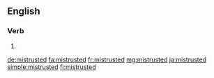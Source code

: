 ==English==

===Verb===
{{head|en|verb form}}

# {{en-past of|mistrust}}

[[de:mistrusted]]
[[fa:mistrusted]]
[[fr:mistrusted]]
[[mg:mistrusted]]
[[ja:mistrusted]]
[[simple:mistrusted]]
[[fi:mistrusted]]